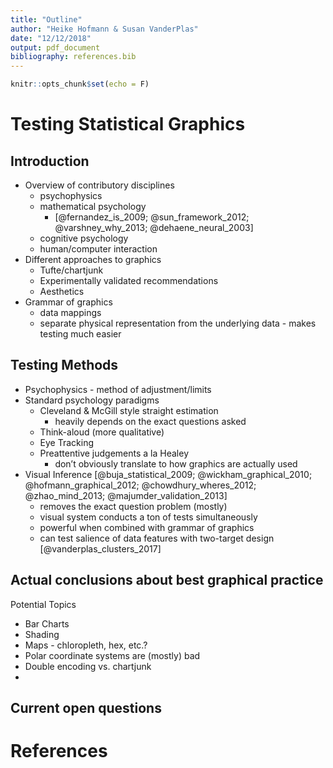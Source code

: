 ```yaml
---
title: "Outline"
author: "Heike Hofmann & Susan VanderPlas"
date: "12/12/2018"
output: pdf_document
bibliography: references.bib
---
```


```r
knitr::opts_chunk$set(echo = F)
```

# Testing Statistical Graphics

## Introduction

- Overview of contributory disciplines
    - psychophysics 
    - mathematical psychology 
        - [@fernandez_is_2009; @sun_framework_2012; @varshney_why_2013; @dehaene_neural_2003]
    - cognitive psychology 
    - human/computer interaction 
- Different approaches to graphics
    - Tufte/chartjunk
    - Experimentally validated recommendations
    - Aesthetics
- Grammar of graphics
    - data mappings
    - separate physical representation from the underlying data - makes testing much easier

## Testing Methods

- Psychophysics - method of adjustment/limits
- Standard psychology paradigms
    - Cleveland & McGill style straight estimation
        - heavily depends on the exact questions asked
    - Think-aloud (more qualitative)
    - Eye Tracking
    - Preattentive judgements a la Healey
        - don't obviously translate to how graphics are actually used
- Visual Inference [@buja_statistical_2009; @wickham_graphical_2010; @hofmann_graphical_2012; @chowdhury_wheres_2012; @zhao_mind_2013; @majumder_validation_2013]
    - removes the exact question problem (mostly)
    - visual system conducts a ton of tests simultaneously
    - powerful when combined with grammar of graphics
    - can test salience of data features with two-target design [@vanderplas_clusters_2017]

## Actual conclusions about best graphical practice

Potential Topics

- Bar Charts
- Shading
- Maps - chloropleth, hex, etc.?
- Polar coordinate systems are (mostly) bad
- Double encoding vs. chartjunk
- 

## Current open questions

# References